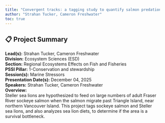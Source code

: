 ```yaml
---
title: "Convergent tracks: a tagging study to quantify salmon predation by sea lions"
author: "Strahan Tucker, Cameron Freshwater"
toc: true
---
```


## 📋 Project Summary

**Lead(s):** Strahan Tucker, Cameron Freshwater  
**Division:** Ecosystem Sciences (ESD)  
**Section:** Regional Ecosystems Effects on Fish and Fisheries  
**PSSI Pillar:** 1-Conservation and stewardship  
**Session(s):** Marine Stressors  
**Presentation Date(s):** December 04, 2025  
**Speakers:** Strahan Tucker, Cameron Freshwater  
**Overview:**  
Steller sea lions are hypothesized to feed on large numbers of adult Fraser River sockeye salmon when the salmon migrate past Triangle Island, near northern Vancouver Island. This project tags sockeye salmon and Steller sea lions, and also analyzes sea lion diets, to determine if the area is a survival bottleneck.   

